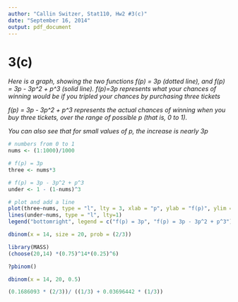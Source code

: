 ```yaml
---
author: "Callin Switzer, Stat110, Hw2 #3(c)"
date: "September 16, 2014"
output: pdf_document
---
```

# 3(c)
*Here is a graph, showing the two functions f(p) = 3p (dotted line), and f(p) = 3p - 3p^2 + p^3 (solid line).*
*f(p)=3p represents what your chances of winning would be if you tripled your chances by purchasing three tickets*

*f(p) = 3p - 3p^2 + p^3 represents the actual chances of winning when you buy three tickets, over the range of possible p (that is, 0 to 1).* 

*You can also  see that for small values of p, the increase is nearly 3p*

```r
# numbers from 0 to 1
nums <- (1:1000)/1000

# f(p) = 3p
three <- nums*3

# f(p) = 3p - 3p^2 + p^3
under <- 1 - (1-nums)^3

# plot and add a line
plot(three~nums, type = "l", lty = 3, xlab = "p", ylab = "f(p)", ylim = c(0,1))
lines(under~nums, type = "l", lty=1)
legend("bottomright", legend = c("f(p) = 3p", "f(p) = 3p - 3p^2 + p^3"), lty = c(3,1))
```


```r
dbinom(x = 14, size = 20, prob = (2/3))

library(MASS)
(choose(20,14) *(0.75)^14*(0.25)^6)

?pbinom()

dbinom(x = 14, 20, 0.5)

(0.1686093 * (2/3))/ ((1/3) + 0.03696442 * (1/3))

```